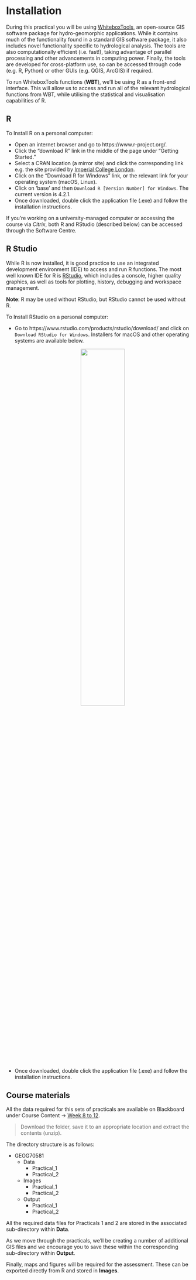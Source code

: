 # Installation {#Installation}

During this practical you will be using [WhiteboxTools](https://jblindsay.github.io/wbt_book/intro.html), an open-source GIS software package for hydro-geomorphic applications. While it contains much of the functionality found in a standard GIS software package, it also includes novel functionality specific to hydrological analysis. The tools are also computationally efficient (i.e. fast!), taking advantage of parallel processing and other advancements in computing power. Finally, the tools are developed for cross-platform use, so can be accessed through code (e.g. R, Python) or other GUIs (e.g. QGIS, ArcGIS) if required. 

To run WhiteboxTools functions (**WBT**), we'll be using R as a front-end interface. This will allow us to access and run all of the relevant hydrological functions from WBT, while utilising the statistical and visualisation capabilities of R. 

## R

To Install R on a personal computer:

- Open an internet browser and go to https://www.r-project.org/.
- Click the "download R" link in the middle of the page under "Getting Started."
- Select a CRAN location (a mirror site) and click the corresponding link e.g. the site provided by [Imperial College London](https://cran.ma.imperial.ac.uk/).
- Click on the "Download R for Windows" link, or the relevant link for your operating system (macOS, Linux). 
- Click on 'base' and then `Download R [Version Number] for Windows`. The current version is 4.2.1. 
- Once downloaded, double click the application file (.exe) and follow the installation instructions.

If you're working on a university-managed computer or accessing the course via *Citrix*, both R and RStudio (described below) can be accessed through the Software Centre. 

## R Studio

While R is now installed, it is good practice to use an integrated development environment (IDE) to access and run R functions. The most well known IDE for R is [RStudio](https://www.rstudio.com/), which includes a console, higher quality graphics, as well as tools for plotting, history, debugging and workspace management.

**Note**: R may be used without RStudio, but RStudio cannot be used without R. 

To Install RStudio on a personal computer:

- Go to https://www.rstudio.com/products/rstudio/download/ and click on `Download RStudio for Windows`. Installers for macOS and other operating systems are available below.
<p align="center">
![](figures/Using-R/download_RStudio.png){width=50%}
</p>

- Once downloaded, double click the application file (.exe) and follow the installation instructions.

## Course materials {#materials}

All the data required for this sets of practicals are available on Blackboard under Course Content → [Week 8 to 12](https://online.manchester.ac.uk/webapps/blackboard/content/listContentEditable.jsp?content_id=_13304460_1&course_id=_68533_1).

> Download the folder, save it to an appropriate location and extract the contents (unzip). 

The directory structure is as follows:

- GEOG70581
    - Data 
        - Practical_1
        - Practical_2
    - Images 
        - Practical_1
        - Practical_2
    - Output
        - Practical_1
        - Practical_2
    
All the required data files for Practicals 1 and 2 are stored in the associated sub-directory within **Data**. 

As we move through the practicals, we'll be creating a number of additional GIS files and we encourage you to save these within the corresponding sub-directory within **Output**. 

Finally, maps and figures will be required for the assessment. These can be exported directly from R and stored in **Images**. 

